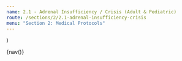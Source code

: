 ```yaml
---
name: 2.1 - Adrenal Insufficiency / Crisis (Adult & Pediatric)
route: /sections/2/2.1-adrenal-insufficiency-crisis
menu: "Section 2: Medical Protocols"
---
```



  <PageNav
    prevTo="/sections/1/1.1-high-quality-cpr"
    prevText="1.1 - High Quality CPR"
    nextTo=""
    nextText=""
  />
)

<div>{nav()}</div>

<Title title="2.1 - Adrenal Insufficiency / Crisis (Adult & Pediatric)" />

<EMTLevel level="basic">
  <ul>
    <li>
      <MyLink to="/sections/1/general-patient-care-1.0">1.0 - General Patient Care</MyLink>
    </li>
    <li>Identify and treat the underlying condition.</li>
    <li>Consider paramedic intercept</li>
  </ul>
</EMTLevel>

<div>{nav()}</div>
